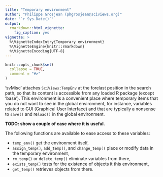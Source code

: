 ```yaml
---
title: "Temporary environment"
author: "Philippe Grosjean (phgrosjean@sciviews.org)"
date: "`r Sys.Date()`"
output:
  rmarkdown::html_vignette:
    fig_caption: yes
vignette: >
  %\VignetteIndexEntry{Temporary environment}
  %\VignetteEngine{knitr::rmarkdown}
  %\VignetteEncoding{UTF-8}
---
```


```r
knitr::opts_chunk$set(
  collapse = TRUE,
  comment = "#>"
)
```

'svMisc' attaches `SciViews:TempEnv` at the forelast position in the search path, so that its content is accessible from any loaded R package (except 'base'). This environment is a convenient place where temporary items that you do not want to see in the global environment, for instance, variables related to GUI (Graphical User Interface) and that are typically a nonsense to `save()` and re`load()` in the global environment.

**TODO: show a couple of case where it is useful.**

The following functions are available to ease access to these variables:

- `temp_env()` get the environment itself,
- `assign_temp()`, `add_temp()`, and `change_temp()` place or modify  data in the temporary environment,
- `rm_temp()` or `delete_temp()` eliminate variables from there,
- `exists_temp()` tests for the existence of objects it this environment,
- `get_temp()` retrieves objects from there.
